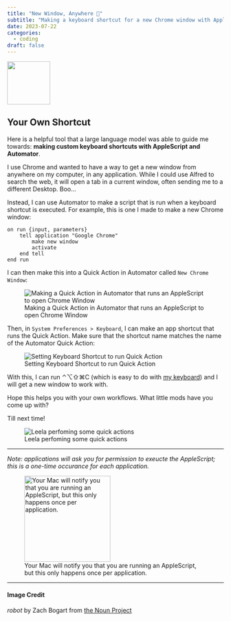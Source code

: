 ```yaml
---
title: "New Window, Anywhere 🤖"
subtitle: "Making a keyboard shortcut for a new Chrome window with AppleScript and Automator"
date: 2023-07-22
categories:
  - coding
draft: false
---
```


![](98 - robot.svg){fig-align="center" width="100"}

## Your Own Shortcut

Here is a helpful tool that a large language model was able to guide me towards: **making custom keyboard shortcuts with AppleScript and Automator**.

I use Chrome and wanted to have a way to get a new window from anywhere on my computer, in any application. While I could use Alfred to search the web, it will open a tab in a current window, often sending me to a different Desktop. Boo...

Instead, I can use Automator to make a script that is run when a keyboard shortcut is executed. For example, this is one I made to make a new Chrome window:

```
on run {input, parameters}
	tell application "Google Chrome"
		make new window
		activate
	end tell
end run
```

I can then make this into a Quick Action in Automator called `New Chrome Window`:

![Making a Quick Action in Automator that runs an AppleScript to open Chrome Window](automator-script.png)

Then, in `System Preferences > Keyboard`, I can make an app shortcut that runs the Quick Action. Make sure that the shortcut name matches the name of the Automator Quick Action:

![Setting Keyboard Shortcut to run Quick Action](automator-pref.png)

With this, I can run ⌃⌥⇧⌘C (which is easy to do with [my keyboard](https://observablehq.com/@zachbogart/i-dont-know-how-to-type?collection=@zachbogart/blog)) and I will get a new window to work with.

Hope this helps you with your own workflows. What little mods have you come up with?

Till next time!

![Leela perfoming some quick actions](https://media.giphy.com/media/snA2OVsg9sMRW/giphy.gif)

---

*Note: applications will ask you for permission to exeucte the AppleScript; this is a one-time occurance for each application.*

![Your Mac will notify you that you are running an AppleScript, but this only happens once per application.](automator-note.png){width="200"}

---
#### Image Credit

*robot* by Zach Bogart from [the Noun Project](https://thenounproject.com/zachbogart)